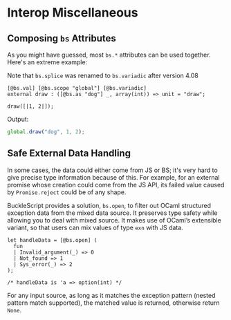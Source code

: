# Interop Miscellaneous

## Composing `bs` Attributes

As you might have guessed, most `bs.*` attributes can be used together. Here's an extreme example:

Note that `bs.splice` was renamed to `bs.variadic` after version 4.08

```reason
[@bs.val] [@bs.scope "global"] [@bs.variadic]
external draw : ([@bs.as "dog"] _, array(int)) => unit = "draw";

draw([|1, 2|]);
```

Output:

```js
global.draw("dog", 1, 2);
```

## Safe External Data Handling

In some cases, the data could either come from JS or BS; it's very hard to give precise type information because of this. For example, for an external promise whose creation could come from the JS API, its failed value caused by `Promise.reject` could be of any shape.

BuckleScript provides a solution, `bs.open`, to filter out OCaml structured exception data from the mixed data source. It preserves type safety while allowing you to deal with mixed source. It makes use of OCaml’s extensible variant, so that users can mix values of type `exn` with JS data.

```reason
let handleData = [@bs.open] (
  fun
  | Invalid_argument(_) => 0
  | Not_found => 1
  | Sys_error(_) => 2
);

/* handleData is 'a => option(int) */
```

For any input source, as long as it matches the exception pattern (nested pattern match supported), the matched value is returned, otherwise return `None`.
